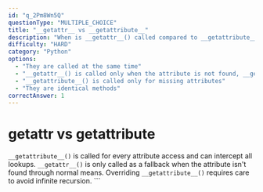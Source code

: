 ```yaml
---
id: "q_2Pm8Wn5Q"
questionType: "MULTIPLE_CHOICE"
title: "__getattr__ vs __getattribute__"
description: "When is __getattr__() called compared to __getattribute__()?"
difficulty: "HARD"
category: "Python"
options:
  - "They are called at the same time"
  - "__getattr__() is called only when the attribute is not found, __getattribute__() is called for every attribute access"
  - "__getattribute__() is called only for missing attributes"
  - "They are identical methods"
correctAnswer: 1
---
```


# __getattr__ vs __getattribute__

`__getattribute__()` is called for every attribute access and can intercept all lookups. `__getattr__()` is only called as a fallback when the attribute isn't found through normal means. Overriding `__getattribute__()` requires care to avoid infinite recursion.
\`\`\`
